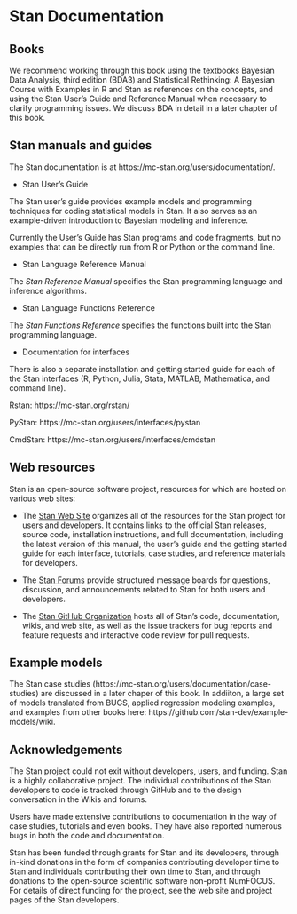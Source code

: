 # Stan Documentation

## Books {-}

We recommend working through this book using the textbooks Bayesian
Data Analysis, third edition (BDA3) and Statistical Rethinking: A Bayesian Course with
Examples in R and Stan as references on the concepts, and using the
Stan User's Guide and Reference Manual when necessary to clarify programming issues.  We discuss BDA in detail in a later chapter of this book.

## Stan manuals and guides {-}

The Stan documentation is at https://mc-stan.org/users/documentation/. 

* Stan User's Guide

The Stan user’s guide provides example models and programming techniques for coding statistical models in Stan. It also serves as an example-driven introduction to Bayesian modeling and inference.

Currently the User's Guide has Stan programs and code fragments, but no examples that can be directly run from R or Python or the command line.


* Stan Language Reference Manual

The *Stan Reference Manual*
specifies the Stan programming language and inference algorithms.

* Stan Language Functions Reference

The
*Stan Functions Reference* specifies the functions built into the Stan
programming language.

* Documentation for interfaces

There is also a separate installation and getting started guide for
each of the Stan interfaces (R, Python, Julia, Stata, MATLAB, 
Mathematica, and command line).

Rstan:  https://mc-stan.org/rstan/

PyStan:  https://mc-stan.org/users/interfaces/pystan

CmdStan:  https://mc-stan.org/users/interfaces/cmdstan

## Web resources {-}

Stan is an open-source software project, resources for which are
hosted on various web sites:

* The [Stan Web Site](http://mc-stan.org/) organizes all of the resources
for the Stan project for users and developers.  It contains links to
the official Stan releases, source code, installation instructions,
and full documentation, including the latest version of this manual,
the user's guide and the getting started guide for each interface,
tutorials, case studies, and reference materials for developers.

* The [Stan Forums](http://discourse.mc-stan.org) provide structured
message boards for questions, discussion, and announcements related to
Stan for both users and developers.

* The [Stan GitHub Organization](https://github.com/stan-dev) hosts all
of Stan's code, documentation, wikis, and web site, as well as the
issue trackers for bug reports and feature requests and interactive
code review for pull requests.

## Example models {-}

The Stan case studies (https://mc-stan.org/users/documentation/case-studies) are discussed in a later chaper of this book.  In addiiton, a large set of models translated from BUGS, applied regression modeling examples, and examples from other books here: https://github.com/stan-dev/example-models/wiki.

## Acknowledgements {-}

The Stan project could not exit without developers, users, and
funding.  Stan is a highly collaborative project.  The individual
contributions of the Stan developers to code is tracked through GitHub
and to the design conversation in the Wikis and forums.

Users have made extensive contributions to documentation in the way
of case studies, tutorials and even books.  They have also reported
numerous bugs in both the code and documentation.

Stan has been funded through grants for Stan and its developers,
through in-kind donations in the form of companies contributing
developer time to Stan and individuals contributing their own time to
Stan, and through donations to the open-source scientific software
non-profit NumFOCUS.  For details of direct funding for the project,
see the web site and project pages of the Stan developers.

